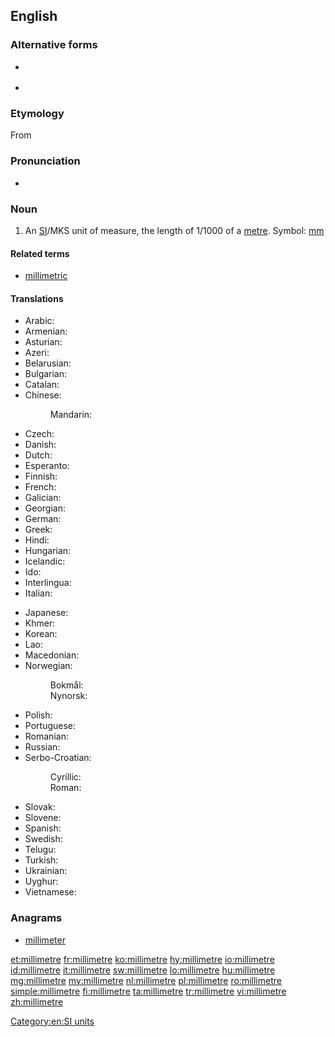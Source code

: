 {{also|millimètre}}
==English==

===Alternative forms===
* {{l/en|millimeter}} {{qualifier|US}}
* {{l/en|millimètre}} {{qualifier|rare}}

===Etymology===
From {{etyl|fr|en}} {{term|millimètre|lang=fr}}

===Pronunciation===
* {{audio|En-us-millimetre.ogg|Audio (US)|lang=en}}

===Noun===
{{en-noun}}

# {{context|British|lang=en}} An [[SI#Abbreviation|SI]]/MKS unit of measure, the length of 1/1000 of a [[metre]]. Symbol: [[mm]]

====Related terms====
* [[millimetric]]

====Translations====
{{trans-top|unit of measure}}
* Arabic: {{t|ar|مليمتر|m|tr=milliimitr}}
* Armenian: {{t|hy|միլիմետր|tr=milimetr}}
* Asturian: {{t|ast|milímetru|m}}
* Azeri: {{t|az|millimetr}}
* Belarusian: {{t|be|мілімэтар|m|tr=milimétar}}
* Bulgarian: {{t+|bg|милиметър|m|tr=milimétǎr}}
* Catalan: {{t|ca|mil·límetre|m}}
* Chinese:
*: Mandarin: {{t+|cmn|毫米|tr=háomǐ|sc=Hani}}
* Czech: {{t+|cs|milimetr|m}}
* Danish: {{t|da|millimeter|c}}
* Dutch: {{t+|nl|millimeter}}
* Esperanto: {{t|eo|milimetro}}
* Finnish: {{t+|fi|millimetri}}
* French: {{t+|fr|millimètre|m}}
* Galician: {{t|gl|milímetro|m}}
* Georgian: {{t|ka|მილიმეტრი|tr=milimetri|sc=Geor}}
* German: {{t+|de|Millimeter|m}}
* Greek: {{t+|el|χιλιοστόμετρο|n|tr=chiliostómetro}}
* Hindi: {{t|hi|मिलीमीटर|tr=milīmīṭar}}
* Hungarian: {{t+|hu|milliméter}}
* Icelandic: {{t+|is|millimetri|m}}
* Ido: {{t+|io|milimetro}}
* Interlingua: {{t|ia|millimetro}}
* Italian: {{t+|it|millimetro|m}}
{{trans-mid}}
* Japanese: {{t+|ja|ミリメートル|tr=mirimētoru}}
* Khmer: {{t+|km|មិល្លីម៉ែត្រ|tr=millii-maet|sc=Khmr}}
* Korean: {{t+|ko|밀리미터|sc=Hang}}
* Lao: {{t+|lo|ມິລິແມັດ|sc=Laoo}}
* Macedonian: {{t|mk|милиметар|m|tr=milimétar}}
* Norwegian:
*: Bokmål: {{t|nb|millimeter|m}}
*: Nynorsk: {{t|nn|millimeter|m}}
* Polish: {{t+|pl|milimetr|m}}
* Portuguese: {{t+|pt|milímetro|m}}
* Romanian: {{t+|ro|milimetru|m}}
* Russian: {{t+|ru|миллиметр|m|tr=millimétr}}
* Serbo-Croatian:
*: Cyrillic: {{t|sh|мѝлиметар|m|sc=Cyrl}}
*: Roman: {{t|sh|mìlimetar|m}}
* Slovak: {{t|sk|milimeter|m}}
* Slovene: {{t|sl|milimeter|m}}
* Spanish: {{t+|es|milímetro|m}}
* Swedish: {{t+|sv|millimeter|c}}
* Telugu: {{t|te|మిల్లీమీటరు}}
* Turkish: {{t+|tr|milimetre}}
* Ukrainian: {{t|uk|міліметр|m|tr=milimétr}}
* Uyghur: {{t|ug|مىللىمېتىر|tr=millimëtir|sc=ug-Arab}}
* Vietnamese: {{t|vi|milimet}}
{{trans-bottom}}

===Anagrams===
* [[millimeter#English|millimeter]]

[[Category:en:SI units]]

[[et:millimetre]]
[[fr:millimetre]]
[[ko:millimetre]]
[[hy:millimetre]]
[[io:millimetre]]
[[id:millimetre]]
[[it:millimetre]]
[[sw:millimetre]]
[[lo:millimetre]]
[[hu:millimetre]]
[[mg:millimetre]]
[[my:millimetre]]
[[nl:millimetre]]
[[pl:millimetre]]
[[ro:millimetre]]
[[simple:millimetre]]
[[fi:millimetre]]
[[ta:millimetre]]
[[tr:millimetre]]
[[vi:millimetre]]
[[zh:millimetre]]